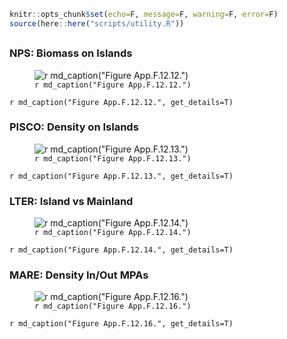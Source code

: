 ```r
knitr::opts_chunk$set(echo=F, message=F, warning=F, error=F)
source(here::here("scripts/utility.R"))
```

## {.tabset}

### NPS: Biomass on Islands 

![`r md_caption("Figure App.F.12.12.")`](../img/cinms_cr/App.F.12.12.sheephead_PISCO.jpg)

`r md_caption("Figure App.F.12.12.", get_details=T)`

### PISCO: Density on Islands

![`r md_caption("Figure App.F.12.13.")`](../img/cinms_cr/App.F.12.13.Semicossyphus_pulcher_CINP.jpg)

`r md_caption("Figure App.F.12.13.", get_details=T)`

### LTER: Island vs Mainland

![`r md_caption("Figure App.F.12.14.")`](../img/cinms_cr/App.F.12.14.Sheephead_LTER.jpg)

`r md_caption("Figure App.F.12.14.", get_details=T)`


### MARE: Density In/Out MPAs

![`r md_caption("Figure App.F.12.16.")`](../img/cinms_cr/App.F.12.16.sheephead_MARE.jpg)

`r md_caption("Figure App.F.12.16.", get_details=T)`


 